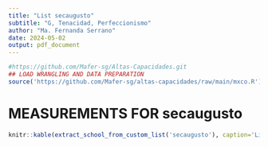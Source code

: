 ```yaml
---
title: "List secaugusto"
subtitle: "G, Tenacidad, Perfeccionismo"
author: "Ma. Fernanda Serrano"
date: 2024-05-02
output: pdf_document
---
```

```r
#https://github.com/Mafer-sg/Altas-Capacidades.git
## LOAD WRANGLING AND DATA PREPARATION
source('https://github.com/Mafer-sg/altas-capacidades/raw/main/mxco.R')
```
# MEASUREMENTS FOR secaugusto

```r
knitr::kable(extract_school_from_custom_list('secaugusto'), caption='Lista de Niveles', digits=1)
```

